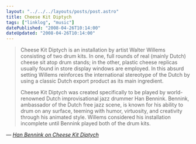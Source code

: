 ```yaml
---
layout: "../../../layouts/posts/post.astro"
title: Cheese Kit Diptych
tags: ["linklog", "music"]
datePublished: "2008-04-26T10:14:00"
dateUpdated: "2008-04-26T10:14:00"
---
```



<YouTube id="http://www.youtube.com/watch?v=JL9BrZ-zUpQ" />

> Cheese Kit Diptych is an installation by artist Walter Willems consisting of two drum kits. In one, full rounds of real (mainly Dutch) cheese sit atop drum stands; in the other, plastic cheese replicas usually found in store display windows are employed. In this absurd setting Willems reinforces the international stereotype of the Dutch by using a classic Dutch export product as its main ingredient.
>
> Cheese Kit Diptych was created specifically to be played by world-renowned Dutch improvisational jazz drummer Han Bennink. Bennink, ambassador of the Dutch free jazz scene, is known for his ability to drum on any surface, teeming with humor, virtuosity, and creativity through his animated style. Willems considered his installation incomplete until Bennink played both of the drum kits.

— <cite>[Han Bennink on Cheese Kit Diptych](http://www.youtube.com/watch?v=JL9BrZ-zUpQ)</cite>
